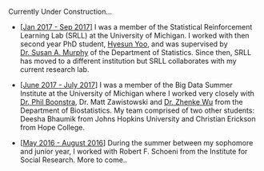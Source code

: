 Currently Under Construction...


- [[Jan 2017 - Sep 2017]()] I was a member of the Statistical Reinforcement Learning Lab (SRLL) at the University of Michigan. I worked with then second year PhD student, [Hyesun Yoo](http://www-personal.umich.edu/~yoohs/), and was supervised by [Dr. Susan A. Murphy](https://dl.dropboxusercontent.com/u/16868661/index.html) of the Department of Statistics. Since then, SRLL has moved to a different institution but SRLL collaborates with my current research lab.


- [[June 2017 - July 2017]()] I was a member of the Big Data Summer Institute at the University of Michigan where I worked very closely with [Dr. Phil Boonstra](http://www-personal.umich.edu/~philb/), Dr. Matt Zawistowski and [Dr. Zhenke Wu](http://zhenkewu.com/) from the Department of Biostatistics. My team comprised of two other students: Deesha Bhaumik from Johns Hopkins University and Christian Erickson from Hope College.


- [[May 2016 - August 2016]()] During the summer between my sophomore and junior year, I worked with Robert F. Schoeni from the Institute for Social Research. More to come..

